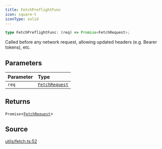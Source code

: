 ```yaml
---
title: FetchPreflightFunc
icon: square-t
iconType: solid
---
```


```ts
type FetchPreflightFunc: (req) => Promise<FetchRequest>;
```

Called before any network request, allowing updated headers (e.g. Bearer tokens), etc.

## Parameters

| Parameter | Type |
| :------ | :------ |
| `req` | [`FetchRequest`](/content/classes/FetchRequest) |

## Returns

`Promise`\<[`FetchRequest`](/content/classes/FetchRequest)\>

## Source

[utils/fetch.ts:52](https://github.com/dominant-strategies/quais.js/blob/9cd48558df3d21b38e50dd81be3a8b94ee4847f2/src/utils/fetch.ts#L52)
